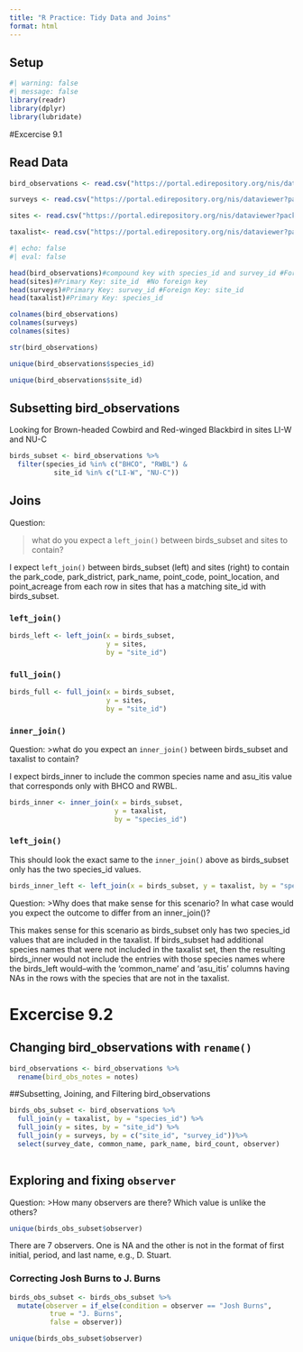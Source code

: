 ```yaml
---
title: "R Practice: Tidy Data and Joins"
format: html
---
```


## Setup
```r
#| warning: false
#| message: false
library(readr)
library(dplyr)
library(lubridate)
```

#Excercise 9.1

## Read Data
```r
bird_observations <- read.csv("https://portal.edirepository.org/nis/dataviewer?packageid=knb-lter-cap.256.10&entityid=53edaa7a0e083013d9bf20322db1780e")

surveys <- read.csv("https://portal.edirepository.org/nis/dataviewer?packageid=knb-lter-cap.256.10&entityid=b2466fa5cb5ed7ee1ea91398fc291c59")

sites <- read.csv("https://portal.edirepository.org/nis/dataviewer?packageid=knb-lter-cap.256.10&entityid=81bf72420e69077097fb0790dcdc63a6")

taxalist<- read.csv("https://portal.edirepository.org/nis/dataviewer?packageid=knb-lter-cap.256.10&entityid=58f863b7e3066e68536a9cacdc7bd58e")
```

```r
#| echo: false
#| eval: false

head(bird_observations)#compound key with species_id and survey_id #Foreign Key: survey_id, site_id, species_id
head(sites)#Primary Key: site_id  #No foreign key
head(surveys)#Primary Key: survey_id #Foreign Key: site_id
head(taxalist)#Primary Key: species_id

colnames(bird_observations)
colnames(surveys)
colnames(sites)

str(bird_observations)

unique(bird_observations$species_id)

unique(bird_observations$site_id)
```

## Subsetting bird_observations

Looking for Brown-headed Cowbird and Red-winged Blackbird in sites LI-W and NU-C

```r
birds_subset <- bird_observations %>% 
  filter(species_id %in% c("BHCO", "RWBL") & 
           site_id %in% c("LI-W", "NU-C"))
```

## Joins

Question:

>what do you expect a `left_join()` between birds_subset and sites to contain? 

I expect `left_join()` between birds_subset (left) and sites (right) to contain the park_code, park_district, park_name, point_code, point_location, and point_acreage from each row in sites that has a matching site_id with birds_subset.

### `left_join()`
```r
birds_left <- left_join(x = birds_subset, 
                        y = sites, 
                        by = "site_id")


```

### `full_join()`
```r
birds_full <- full_join(x = birds_subset,
                        y = sites,
                        by = "site_id")

```

### `inner_join()`

Question:
>what do you expect an `inner_join()` between birds_subset and taxalist to contain?

I expect birds_inner to include the common species name and asu_itis value that corresponds only with BHCO and RWBL.

```r
birds_inner <- inner_join(x = birds_subset,
                          y = taxalist,
                          by = "species_id")
```

### `left_join()`

This should look the exact same to the `inner_join()` above as birds_subset only has the two species_id values. 
```r
birds_inner_left <- left_join(x = birds_subset, y = taxalist, by = "species_id")
```

Question:
>Why does that make sense for this scenario? In what case would you expect the outcome to differ from an inner_join()?

This makes sense for this scenario as birds_subset only has two species_id values that are included in the taxalist. If birds_subset had additional species names that were not included in the taxalist set, then the resulting birds_inner would not include the entries with those species names where the birds_left would--with the 'common_name' and 'asu_itis' columns having NAs in the rows with the species that are not in the taxalist.

# Excercise 9.2

## Changing bird_observations with `rename()`
```r
bird_observations <- bird_observations %>% 
  rename(bird_obs_notes = notes)
```

##Subsetting, Joining, and Filtering bird_observations
```r
birds_obs_subset <- bird_observations %>% 
  full_join(y = taxalist, by = "species_id") %>%
  full_join(y = sites, by = "site_id") %>%
  full_join(y = surveys, by = c("site_id", "survey_id"))%>%
  select(survey_date, common_name, park_name, bird_count, observer)
  
```

## Exploring and fixing `observer`

Question:
>How many observers are there? Which value is unlike the others?

```r
unique(birds_obs_subset$observer)
```

There are 7 observers. One is NA and the other is not in the format of first initial, period, and last name, e.g., D. Stuart.

### Correcting Josh Burns to J. Burns
```r
birds_obs_subset <- birds_obs_subset %>% 
  mutate(observer = if_else(condition = observer == "Josh Burns", 
          true = "J. Burns",
          false = observer))

unique(birds_obs_subset$observer)
```

